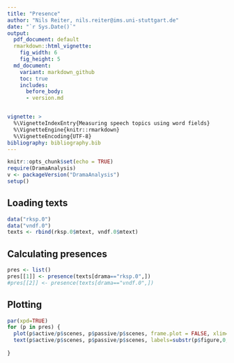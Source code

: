 ```yaml
---
title: "Presence"
author: "Nils Reiter, nils.reiter@ims.uni-stuttgart.de"
date: "`r Sys.Date()`"
output: 
  pdf_document: default
  rmarkdown::html_vignette:
    fig_width: 6
    fig_height: 5
  md_document:
    variant: markdown_github
    toc: true
    includes:
      before_body:
      - version.md


vignette: >
  %\VignetteIndexEntry{Measuring speech topics using word fields}
  %\VignetteEngine{knitr::rmarkdown}
  %\VignetteEncoding{UTF-8}
bibliography: bibliography.bib
---
```


```r
knitr::opts_chunk$set(echo = TRUE)
require(DramaAnalysis)
v <- packageVersion("DramaAnalysis")
setup()
```

## Loading texts

```r
data("rksp.0")
data("vndf.0")
texts <- rbind(rksp.0$mtext, vndf.0$mtext)
```

## Calculating presences
```r
pres <- list()
pres[[1]] <- presence(texts[drama=="rksp.0",])
#pres[[2]] <- presence(texts[drama=="vndf.0",])

```

## Plotting

```r
par(xpd=TRUE)
for (p in pres) {
  plot(p$active/p$scenes, p$passive/p$scenes, frame.plot = FALSE, xlim=c(0,1), ylim=c(0,1), xlab="Active", ylab="Passive")
  text(p$active/p$scenes, p$passive/p$scenes, labels=substr(p$figure,0,20), pos=3)
  
}

```